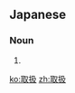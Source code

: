 ==Japanese==
{{ja-kanjitab|と|あつか|o1=り|o2=い|sort=とりあつかい|yomi=k}}

===Noun===
{{ja-noun|とりあつかい}}

# {{alternative spelling of|取り扱い|lang=ja}}

[[ko:取扱]]
[[zh:取扱]]